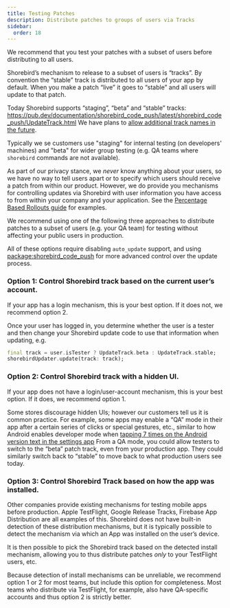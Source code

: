 ```yaml
---
title: Testing Patches
description: Distribute patches to groups of users via Tracks
sidebar:
  order: 18
---
```


We recommend that you test your patches with a subset of users before
distributing to all users.

Shorebird’s mechanism to release to a subset of users is “tracks”. By convention
the “stable” track is distributed to all users of your app by default. When you
make a patch “live” it goes to “stable” and all users will update to that patch.

Today Shorebird supports “staging”, “beta” and “stable” tracks:
https://pub.dev/documentation/shorebird_code_push/latest/shorebird_code_push/UpdateTrack.html
We have plans to
[allow additional track names in the future](https://github.com/shorebirdtech/updater/issues/255).

Typically we se customers use "staging" for internal testing (on developers'
machines) and "beta" for wider group testing (e.g. QA teams where `shorebird`
commands are not available).

As part of our privacy stance, we _never_ know anything about your users, so we
have no way to tell users apart or to specify which users should receive a patch
from within our product. However, we do provide you mechanisms for controlling
updates via Shorebird with user information you have access to from within your
company and your application. See the
[Percentage Based Rollouts guide](/code-push/guides/percentage-based-rollouts)
for examples.

We recommend using one of the following three approaches to distribute patches
to a subset of users (e.g. your QA team) for testing without affecting your
public users in production.

All of these options require disabling `auto_update` support, and using
[package:shorebird_code_push](https://pub.dev/packages/shorebird_code_push) for
more advanced control over the update process.

### Option 1: Control Shorebird track based on the current user’s account.

If your app has a login mechanism, this is your best option. If it does not, we
recommend option 2.

Once your user has logged in, you determine whether the user is a tester and
then change your Shorebird update code to use that information when updating,
e.g.

```dart
final track = user.isTester ? UpdateTrack.beta : UpdateTrack.stable;
shorebirdUpdater.update(track: track);
```

### Option 2: Control Shorebird track with a hidden UI.

If your app does not have a login/user-account mechanism, this is your best
option. If it does, we recommend option 1.

Some stores discourage hidden UIs; however our customers tell us it is common
practice. For example, some apps may enable a “QA” mode in their app after a
certain series of clicks or special gestures, etc., similar to how Android
enables developer mode when
[tapping 7 times on the Android version text in the settings app](https://developer.android.com/studio/debug/dev-options)
From a QA mode, you could allow testers to switch to the “beta” patch track,
even from your production app. They could similarly switch back to “stable” to
move back to what production users see today.

### Option 3: Control Shorebird Track based on how the app was installed.

Other companies provide existing mechanisms for testing mobile apps before
production. Apple TestFlight, Google Release Tracks, Firebase App Distribution
are all examples of this. Shorebird does not have built-in detection of these
distribution mechanisms, but it is typically possible to detect the mechanism
via which an App was installed on the user’s device.

It is then possible to pick the Shorebird track based on the detected install
mechanism, allowing you to thus distribute patches _only_ to your TestFlight
users, etc.

Because detection of install mechanisms can be unreliable, we recommend option 1
or 2 for most teams, but include this option for completeness. Most teams who
distribute via TestFlight, for example, also have QA-specific accounts and thus
option 2 is strictly better.
